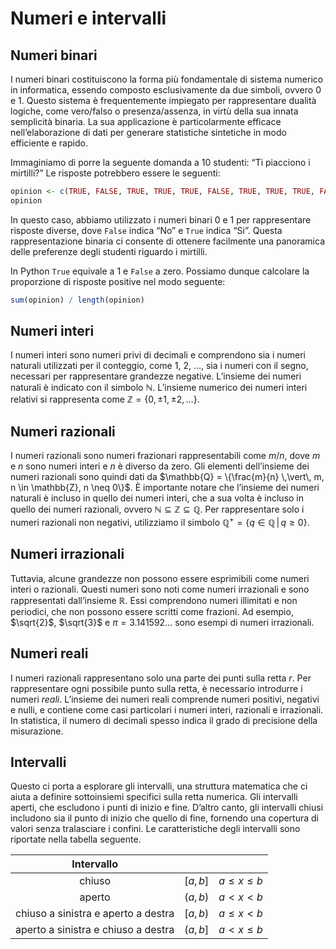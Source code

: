 # Numeri e intervalli {#sec-apx-numbers}

## Numeri binari

I numeri binari costituiscono la forma più fondamentale di sistema numerico in informatica, essendo composto esclusivamente da due simboli, ovvero 0 e 1. Questo sistema è frequentemente impiegato per rappresentare dualità logiche, come vero/falso o presenza/assenza, in virtù della sua innata semplicità binaria. La sua applicazione è particolarmente efficace nell'elaborazione di dati per generare statistiche sintetiche in modo efficiente e rapido.

Immaginiamo di porre la seguente domanda a 10 studenti: "Ti piacciono i mirtilli?" Le risposte potrebbero essere le seguenti:

```r
opinion <- c(TRUE, FALSE, TRUE, TRUE, TRUE, FALSE, TRUE, TRUE, TRUE, FALSE)
opinion
```

In questo caso, abbiamo utilizzato i numeri binari 0 e 1 per rappresentare risposte diverse, dove `False` indica "No" e `True` indica "Si". Questa rappresentazione binaria ci consente di ottenere facilmente una panoramica delle preferenze degli studenti riguardo i mirtilli.

In Python `True` equivale a 1 e `False` a zero. Possiamo dunque calcolare la proporzione di risposte positive nel modo seguente:

```r
sum(opinion) / length(opinion)
```

## Numeri interi

I numeri interi sono numeri privi di decimali e comprendono sia i numeri naturali utilizzati per il conteggio, come 1, 2, ..., sia i numeri con il segno, necessari per rappresentare grandezze negative. L'insieme dei numeri naturali è indicato con il simbolo $\mathbb{N}$. L'insieme numerico dei numeri interi relativi si rappresenta come $\mathbb{Z} = \{0, \pm 1, \pm 2, \dots \}$.

## Numeri razionali

I numeri razionali sono numeri frazionari rappresentabili come $m/n$, dove $m$ e $n$ sono numeri interi e $n$ è diverso da zero. Gli elementi dell'insieme dei numeri razionali sono quindi dati da $\mathbb{Q} = \{\frac{m}{n} \,\vert\, m, n \in \mathbb{Z}, n \neq 0\}$. È importante notare che l'insieme dei numeri naturali è incluso in quello dei numeri interi, che a sua volta è incluso in quello dei numeri razionali, ovvero $\mathbb{N} \subseteq \mathbb{Z} \subseteq \mathbb{Q}$. Per rappresentare solo i numeri razionali non negativi, utilizziamo il simbolo $\mathbb{Q^+} = \{q \in \mathbb{Q} \,\vert\, q \geq 0\}$.

## Numeri irrazionali

Tuttavia, alcune grandezze non possono essere esprimibili come numeri interi o razionali. Questi numeri sono noti come numeri irrazionali e sono rappresentati dall'insieme $\mathbb{R}$. Essi comprendono numeri illimitati e non periodici, che non possono essere scritti come frazioni. Ad esempio, $\sqrt{2}$, $\sqrt{3}$ e $\pi = 3.141592\ldots$ sono esempi di numeri irrazionali.

## Numeri reali

I numeri razionali rappresentano solo una parte dei punti sulla retta $r$. Per rappresentare ogni possibile punto sulla retta, è necessario introdurre i numeri *reali*. L'insieme dei numeri reali comprende numeri positivi, negativi e nulli, e contiene come casi particolari i numeri interi, razionali e irrazionali. In statistica, il numero di decimali spesso indica il grado di precisione della misurazione.

## Intervalli

Questo ci porta a esplorare gli intervalli, una struttura matematica che ci aiuta a definire sottoinsiemi specifici sulla retta numerica. Gli intervalli aperti, che escludono i punti di inizio e fine. D'altro canto, gli intervalli chiusi includono sia il punto di inizio che quello di fine, fornendo una copertura di valori senza tralasciare i confini. Le caratteristiche degli intervalli sono riportate nella tabella seguente.

|             Intervallo              |          |                   |
|:-----------------------------------:|----------|-------------------|
|               chiuso                | $[a, b]$ | $a \leq x \leq b$ |
|               aperto                | $(a, b)$ | $a < x < b$       |
| chiuso a sinistra e aperto a destra | $[a, b)$ | $a \leq x < b$    |
| aperto a sinistra e chiuso a destra | $(a, b]$ | $a < x \leq b$    |

